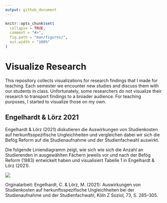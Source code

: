 ```yaml
---
output: github_document
---
```


<!-- README.md is generated from README.Rmd. Please edit that file -->

```r
knitr::opts_chunk$set(
  collapse = TRUE,
  comment = "#>",
  fig.path = "man/figures/",
  out.width = "100%"
)
```

# Visualize Research

<!-- badges: start -->


<!-- badges: end -->

This repository collects visualizations for research findings that I made for teaching. Each semester we encounter new studies and discuss them with our students in class. Unfortunately, some researchers do not visualize their research to transport findings to a broader audience. For teaching purposes, I started to visualize those on my own. 



## Engelhardt & Lörz 2021

Engelhardt & Lörz (2021) diskutieren die Auswirkungen von Studienkosten auf herkunftsspezifische Ungleichheiten und vergleichen dabei wir sich die Befög Reform auf die Studienaufnahme und der Studienfachwahl auswirkt.

Die folgende Liniendiagramm zeigt, wie sich wie sich die Anzahl an Studierenden in ausgewählten Fächern jeweils vor und nach der Befög Reform (1983) entwickelt haben und visualisiert Tabelle 1 in Engelhardt & Lörz (2021). 

![](man/figures/Engelhardt_Lörz_2021.png)

Orginalarbeit: Engelhardt, C. & Lörz, M. (2021): Auswirkungen von Studienkosten auf herkunftsspezifische Ungleichheiten bei der Studienaufnahme und der Studienfachwahl, Köln Z Soziol, 73, S. 285–305.

